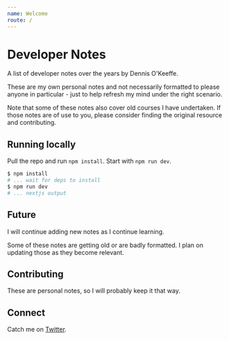 ```yaml
---
name: Welcome
route: /
---
```


# Developer Notes

A list of developer notes over the years by Dennis O'Keeffe.

These are my own personal notes and not necessarily formatted to please anyone in particular - just to help refresh my mind under the right scenario.

Note that some of these notes also cover old courses I have undertaken. If those notes are of use to you, please consider finding the original resource and contributing.

## Running locally

Pull the repo and run `npm install`. Start with `npm run dev`.

```s
$ npm install
# ... wait for deps to install
$ npm run dev
# ... nextjs output
```

## Future

I will continue adding new notes as I continue learning.

Some of these notes are getting old or are badly formatted. I plan on updating those as they become relevant.

## Contributing

These are personal notes, so I will probably keep it that way.

## Connect

Catch me on [Twitter](https://twitter.com/dennisokeeffe92).
